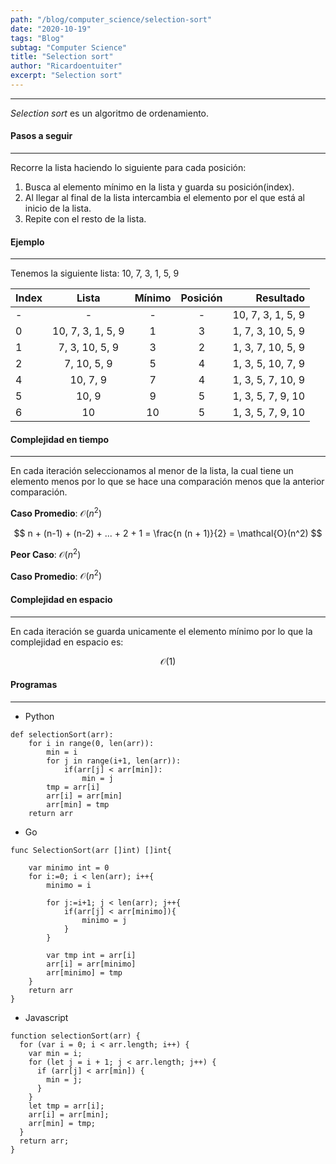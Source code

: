 ```yaml
---
path: "/blog/computer_science/selection-sort"
date: "2020-10-19"
tags: "Blog"
subtag: "Computer Science"
title: "Selection sort"
author: "Ricardoentuiter"
excerpt: "Selection sort"
---
```


---

_Selection sort_ es un algoritmo de ordenamiento.



#### Pasos a seguir

---

Recorre la lista haciendo lo siguiente para cada posición:

1. Busca al elemento mínimo en la lista y guarda su posición(index).
2. Al llegar al final de la lista intercambia el elemento por el que está al inicio de la lista.
3. Repite con el resto de la lista.



#### Ejemplo

---

Tenemos la siguiente lista: 10, 7, 3, 1, 5, 9

| Index |       Lista       | Mínimo | Posición |         Resultado |
| ----- | :---------------: | :----: | :------: | ----------------: |
| -     |         -         |   -    |    -     | 10, 7, 3, 1, 5, 9 |
| 0     | 10, 7, 3, 1, 5, 9 |   1    |    3     | 1, 7, 3, 10, 5, 9 |
| 1     |  7, 3, 10, 5, 9   |   3    |    2     | 1, 3, 7, 10, 5, 9 |
| 2     |    7, 10, 5, 9    |   5    |    4     | 1, 3, 5, 10, 7, 9 |
| 4     |     10, 7, 9      |   7    |    4     | 1, 3, 5, 7, 10, 9 |
| 5     |       10, 9       |   9    |    5     | 1, 3, 5, 7, 9, 10 |
| 6     |        10         |   10   |    5     | 1, 3, 5, 7, 9, 10 |



#### Complejidad en tiempo

---

En cada iteración seleccionamos al menor de la lista, la cual tiene un elemento menos por lo que se hace una comparación menos que la anterior comparación.

**Caso Promedio**: $\mathcal{O}(n^2)$

$$
n + (n-1) + (n-2) + ... + 2 + 1 = \frac{n (n + 1)}{2} = \mathcal{O}(n^2)
$$

**Peor Caso**: $\mathcal{O}(n^2)$

**Caso Promedio**: $\mathcal{O}(n^2)$



#### Complejidad en espacio

---

En cada iteración se guarda unicamente el elemento mínimo por lo que la complejidad en espacio es:

$$
\mathcal{O}(1)
$$



#### Programas

---

- Python

```python{numberLines: true}
def selectionSort(arr):
    for i in range(0, len(arr)):
        min = i
        for j in range(i+1, len(arr)):
            if(arr[j] < arr[min]):
                min = j
        tmp = arr[i]
        arr[i] = arr[min]
        arr[min] = tmp
    return arr
```

- Go
```go{numberLines: true}
func SelectionSort(arr []int) []int{

	var minimo int = 0
	for i:=0; i < len(arr); i++{
		minimo = i

		for j:=i+1; j < len(arr); j++{
			if(arr[j] < arr[minimo]){
				minimo = j
			}
		}

		var tmp int = arr[i]
		arr[i] = arr[minimo]
		arr[minimo] = tmp
	}
	return arr
}
```

- Javascript

```js{numberLines: true}
function selectionSort(arr) {
  for (var i = 0; i < arr.length; i++) {
    var min = i;
    for (let j = i + 1; j < arr.length; j++) {
      if (arr[j] < arr[min]) {
        min = j;
      }
    }
    let tmp = arr[i];
    arr[i] = arr[min];
    arr[min] = tmp;
  }
  return arr;
}
```
